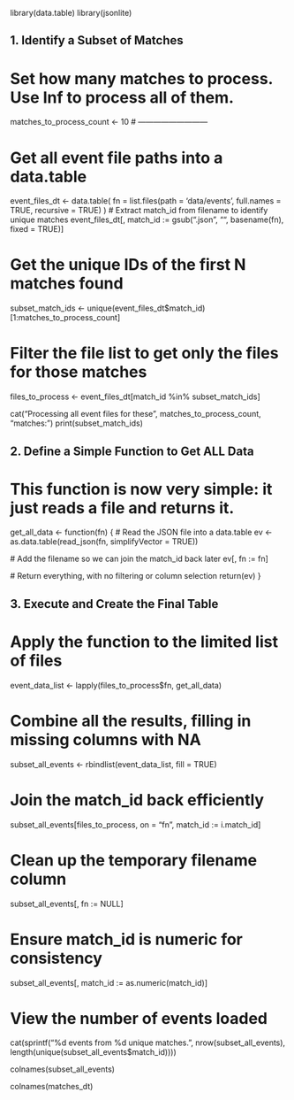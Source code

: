 library(data.table)
library(jsonlite)

## 1. Identify a Subset of Matches
# Set how many matches to process. Use Inf to process all of them.
matches_to_process_count <- 10
# ---------------------------

# Get all event file paths into a data.table
event_files_dt <- data.table(
  fn = list.files(path = 'data/events', full.names = TRUE, recursive = TRUE)
)
# Extract match_id from filename to identify unique matches
event_files_dt[, match_id := gsub(".json", "", basename(fn), fixed = TRUE)]

# Get the unique IDs of the first N matches found
subset_match_ids <- unique(event_files_dt$match_id)[1:matches_to_process_count]

# Filter the file list to get only the files for those matches
files_to_process <- event_files_dt[match_id %in% subset_match_ids]

cat("Processing all event files for these", matches_to_process_count, "matches:\n")
print(subset_match_ids)

## 2. Define a Simple Function to Get ALL Data
# This function is now very simple: it just reads a file and returns it.
get_all_data <- function(fn) {
  # Read the JSON file into a data.table
  ev <- as.data.table(read_json(fn, simplifyVector = TRUE))
  
  # Add the filename so we can join the match_id back later
  ev[, fn := fn]
  
  # Return everything, with no filtering or column selection
  return(ev)
}

## 3. Execute and Create the Final Table
# Apply the function to the limited list of files
event_data_list <- lapply(files_to_process$fn, get_all_data)

# Combine all the results, filling in missing columns with NA
subset_all_events <- rbindlist(event_data_list, fill = TRUE)

# Join the match_id back efficiently
subset_all_events[files_to_process, on = "fn", match_id := i.match_id]

# Clean up the temporary filename column
subset_all_events[, fn := NULL]

# Ensure match_id is numeric for consistency
subset_all_events[, match_id := as.numeric(match_id)]

# View the number of events loaded
cat(sprintf("\nLoaded %d events from %d unique matches.\n", nrow(subset_all_events), length(unique(subset_all_events$match_id))))

#################################################################################################################################################################################################################################################################################

colnames(subset_all_events)

colnames(matches_dt)

